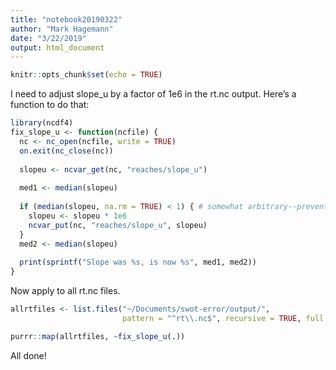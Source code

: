 ```yaml
---
title: "notebook20190322"
author: "Mark Hagemann"
date: "3/22/2019"
output: html_document
---
```


```r
knitr::opts_chunk$set(echo = TRUE)
```

I need to adjust slope_u by a factor of 1e6 in the rt.nc output. Here's a function to do that:

```r
library(ncdf4)
fix_slope_u <- function(ncfile) {
  nc <- nc_open(ncfile, write = TRUE)
  on.exit(nc_close(nc))
  
  slopeu <- ncvar_get(nc, "reaches/slope_u")
  
  med1 <- median(slopeu)
  
  if (median(slopeu, na.rm = TRUE) < 1) { # somewhat arbitrary--prevent changing same file twice
    slopeu <- slopeu * 1e6
    ncvar_put(nc, "reaches/slope_u", slopeu)
  }
  med2 <- median(slopeu)
  
  print(sprintf("Slope was %s, is now %s", med1, med2))
}
```

Now apply to all rt.nc files. 

```r
allrtfiles <- list.files("~/Documents/swot-error/output/", 
                         pattern = "^rt\\.nc$", recursive = TRUE, full.names = TRUE)

purrr::map(allrtfiles, ~fix_slope_u(.))
```

All done!


